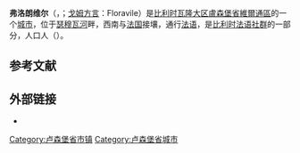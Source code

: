 {{noteTA|G1=比利时地名}}
{{Infobox Belgium municipality
|name             = 弗洛朗维尔
|native_name      = <small>{{native name|fr|Florenville}}<br>{{custom native name|[[戈姆方言|戈姆方言]]|Floravile}}</small>
|type             = {{BEL}}[[比利时城市列表|城市]]
|picture          = Florenville JPG000.jpg
|picture-legend   = 圣母升天教堂
|map              = Florenville Luxembourg Belgium Map.svg
|map-legend       = 弗洛朗维尔在[[盧森堡省|盧森堡省]]的位置
|arms             = Blason Florenville (Belgique).svg
|flag             =
|region           = {{BE-REG-WAL}}
|community        = {{BE-FR}}
|province         = {{BE-PROV-LX}}
|arrondissement   = [[維爾通區|維爾通區]]
|nis              = 85011
|pyramid-date     =
|0-19=
|20-64=
|65=
|foreigners=
|foreigners-date  =
|mayor            = Caroline Godfrin<br>([[革新运动|MR]], Ambition Commune)
|majority         = Ambition commune - Vivr'ensemble
|postal-codes     = 6820-6824
|telephone-area   = 061
|web              = [http://www.florenville.be/ www.florenville.be]
|coordinates      = {{coord|49|41.9|N|5|18.6|E|region:BE|display=inline,title}}
}}
'''弗洛朗维尔'''（{{lang-fr|Florenville}}，{{IPA-fr|flɔʁɑ̃vil}}；[[戈姆方言|戈姆方言]]：Floravile）是[[比利时|比利时]][[瓦隆大区|瓦隆大区]][[盧森堡省|盧森堡省]][[維爾通區|維爾通區]]的一个[[比利时城市列表|城市]]，位于[[瑟穆瓦河|瑟穆瓦河]]畔，西南与[[法国|法国]]接壤，通行[[法语|法语]]，是[[比利时法语社群|比利时法语社群]]的一部分，人口{{wikidata|property|normal+|P1082}}人（{{wikidata|qualifier|P1082|P585}}）。

== 参考文献 ==
{{Reflist}}

== 外部链接 ==
* {{Commons category-inline|Florenville}}

{{卢森堡省市镇}}
{{Authority control}}
{{DEFAULTSORT:Florenville}}
[[Category:卢森堡省市镇|Category:卢森堡省市镇]]
[[Category:卢森堡省城市|Category:卢森堡省城市]]
{{LuxembourgBE-geo-stub}}